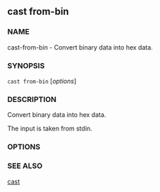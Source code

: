 
## cast from-bin

### NAME

cast-from-bin - Convert binary data into hex data.

### SYNOPSIS

`cast from-bin` [*options*]

### DESCRIPTION

Convert binary data into hex data.

The input is taken from stdin.

### OPTIONS

<CommonOptions />

### SEE ALSO

[cast](./cast.md)

